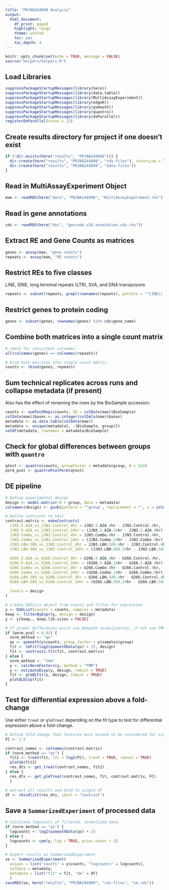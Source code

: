 ```yaml
---
title: "PRJNA244098 Analysis"
output:
  html_document:
    df_print: paged
    highlight: tango
    theme: united
    toc: yes
    toc_depth: 4
---
```


```r
knitr::opts_chunk$set(echo = TRUE, message = FALSE)
source("helpers/helpers.R")
```

## Load Libraries

```r
suppressPackageStartupMessages(library(here))
suppressPackageStartupMessages(library(data.table))
suppressPackageStartupMessages(library(MultiAssayExperiment))
suppressPackageStartupMessages(library(edgeR))
suppressPackageStartupMessages(library(qsmooth))
suppressPackageStartupMessages(library(quantro))
suppressPackageStartupMessages(library(doParallel))
registerDoParallel(cores = 12)
```

## Create results directory for project if one doesn't exist

```r
if (!dir.exists(here("results", "PRJNA244098"))) {
  dir.create(here("results", "PRJNA244098", "rds-files"), recursive = TRUE)
  dir.create(here("results", "PRJNA244098", "data-files"))
}
```

## Read in MultiAssayExperiment Object

```r
mae <- readRDS(here("data", "PRJNA244098", "MultiAssayExperiment.rds"))
```

## Read in gene annotations

```r
cds <- readRDS(here("doc", "gencode.v26.annotation.cds.rds"))
```

## Extract RE and Gene Counts as matrices

```r
genes <- assay(mae, "gene counts")
repeats <- assay(mae, "RE counts")
```

## Restrict REs to five classes

LINE, SINE, long terminal repeats (LTR), SVA, and DNA transposons

```r
repeats <- subset(repeats, grepl(rownames(repeats), pattern = "^LINE\\.|^SINE\\.|^LTR\\.|.*\\.SVA\\..*|^DNA\\."))
```

## Restrict genes to protein coding

```r
genes <- subset(genes, rownames(genes) %in% cds$gene_name)
```

## Combine both matrices into a single count matrix

```r
# check for consistent colnames
all(colnames(genes) == colnames(repeats))

# bind both matrices into single count matrix
counts <- rbind(genes, repeats)
```

## Sum technical replicates across runs and collapse metadata (if present)

Also has the effect of renaming the rows by the BioSample accession.

```r
counts <- sumTechReps(counts, ID = colData(mae)$BioSample)
colData(mae)$bases <- as.integer(colData(mae)$bases)
metadata <- as.data.table(colData(mae))
metadata <- unique(metadata[, .(BioSample, group)])
setDF(metadata, rownames = metadata$BioSample)
```

## Check for global differences between groups with `quantro`

```r
qtest <- quantro(counts, groupFactor = metadata$group, B = 1e3)
perm_pval <- quantroPvalPerm(qtest)
```

## DE pipeline

```r
# Define experimental design
design <- model.matrix(~0 + group, data = metadata)
colnames(design) <- gsub(pattern = "^group", replacement = "", x = colnames(design))

# Define contrasts to test
contrast.matrix <- makeContrasts(
  JJN3.5.AZA_vs_JJN3.Control_4hr = JJN3.5.AZA.4hr - JJN3.Control.4hr,
  JJN3.5.AZA_vs_JJN3.Control_24hr = (JJN3.5.AZA.24hr - JJN3.5.AZA.4hr) - (JJN3.Control.24hr - JJN3.Control.4hr),
  JJN3.Combo_vs_JJN3.Control_4hr = JJN3.Combo.4hr - JJN3.Control.4hr,
  JJN3.Combo_vs_JJN3.Control_24hr = (JJN3.Combo.24hr - JJN3.Combo.4hr) - (JJN3.Control.24hr - JJN3.Control.4hr),
  JJN3.LBH.589_vs_JJN3.Control_4hr = JJN3.LBH.589.4hr - JJN3.Control.4hr,
  JJN3.LBH.589_vs_JJN3.Control_24hr = (JJN3.LBH.589.24hr - JJN3.LBH.589.4hr) - (JJN3.Control.24hr - JJN3.Control.4hr),
  
  U266.5.AZA_vs_U266.Control_4hr = U266.5.AZA.4hr - U266.Control.4hr,
  U266.5.AZA_vs_U266.Control_24hr = (U266.5.AZA.24hr - U266.5.AZA.4hr) - (U266.Control.24hr - U266.Control.4hr),
  U266.Combo_vs_U266.Control_4hr = U266.Combo.4hr - U266.Control.4hr,
  U266.Combo_vs_U266.Control_24hr = (U266.Combo.24hr - U266.Combo.4hr) - (U266.Control.24hr - U266.Control.4hr),
  U266.LBH.589_vs_U266.Control_4hr = U266.LBH.589.4hr - U266.Control.4hr,
  U266.LBH.589_vs_U266.Control_24hr = (U266.LBH.589.24hr - U266.LBH.589.4hr) - (U266.Control.24hr - U266.Control.4hr),
  
  levels = design
)

# Create DGEList object from counts and filter for expression
y <- DGEList(counts = counts, samples = metadata)
keep <- filterByExpr(y, design = design)
y <- y[keep,, keep.lib.sizes = FALSE]

# If global differences exist use QSmooth normalization, if not use TMM
if (perm_pval < 0.01) {
  norm_method <- "qs"
  qs <- qsmooth(y$counts, group_factor = y$samples$group)
  fit <- lmFit(log2(qsmoothData(qs) + 2), design)
  fit <- contrasts.fit(fit, contrast.matrix)
} else {
  norm_method <- "tmm"
  y <- calcNormFactors(y, method = "TMM")
  y <- estimateDisp(y, design, robust = TRUE)
  fit <- glmQLFit(y, design, robust = TRUE)
  plotQLDisp(fit)
}
```

## Test for differential expression above a fold-change

Use either `treat` or `glmTreat` depending on the fit type to test for 
differential expression above a fold-change.

```r
# Define fold-change that features must exceed to be considered for significance
FC <- 1.5

contrast_names <- colnames(contrast.matrix)
if (norm_method == "qs") {
  fit2 <- treat(fit, lfc = log2(FC), trend = TRUE, robust = TRUE)
  plotSA(fit2)
  res_dts <- get_treat(contrast_names, fit2)
} else {
  res_dts <- get_glmTreat(contrast_names, fit, contrast.matrix, FC)
  }

# extract all results and bind to single df
df <- rbindlist(res_dts, idcol = "contrast")
```

## Save a `SummarizedExperiment` of processed data

```r
# Calculate logcounts of filtered, normalized data
if (norm_method == "qs") {
  logcounts <- log2(qsmoothData(qs) + 2)
} else {
  logcounts <- cpm(y, log = TRUE, prior.count = 2)
}

# Export results as SummarizedExperiment
se <- SummarizedExperiment(
  assays = list("counts" = y$counts, "logcounts" = logcounts),
  colData = metadata,
  metadata = list("fit" = fit, "de" = df)
  )
saveRDS(se, here("results", "PRJNA244098", "rds-files", "se.rds"))
```
